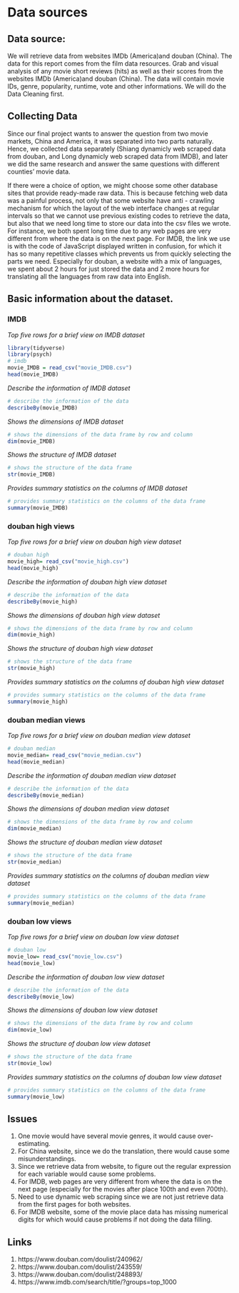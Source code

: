 # Data sources

## Data source:
We will retrieve data from websites IMDb (America)and douban (China). The data for this report comes from the film data resources.
Grab and visual analysis of any movie short reviews (hits) as well as their scores from the websites IMDb (America)and douban (China). The data will contain movie IDs, genre, popularity, runtime, vote and other informations. We will do the Data Cleaning first.

## Collecting Data
Since our final project wants to answer the question from two movie markets, China and America, it was separated into two parts naturally. Hence, we collected data separately (Shiang dynamicly web scraped data from douban, and Long dynamicly web scraped data from IMDB), and later we did the same research and answer the same questions with different counties' movie data. 

If there were a choice of option, we might choose some other database sites that provide ready-made raw data. This is because fetching web data was a painful process, not only that some website have anti - crawling mechanism for which the layout of the web interface changes at regular intervals so that we cannot use previous existing codes to retrieve the data, but also that we need long time to store our data into the csv files we wrote.  For instance, we both spent long time due to any web pages are very different from where the data is on the next page. For IMDB, the link we use is with the code of JavaScript displayed written in confusion, for which it has so many repetitive classes which prevents us from quickly selecting the parts we need. Especially for douban, a website with a mix of languages, we spent about 2 hours for just stored the data and 2 more hours for translating all the languages from raw data into English.



## Basic information about the dataset.

### IMDB
*Top five rows for a brief view on IMDB dataset*
```r
library(tidyverse)
library(psych)   
# imdb
movie_IMDB = read_csv("movie_IMDB.csv")
head(movie_IMDB)
```
*Describe the information of IMDB dataset*
```r
# describe the information of the data
describeBy(movie_IMDB)
```
*Shows the dimensions of IMDB dataset*
```r
# shows the dimensions of the data frame by row and column
dim(movie_IMDB)
```
*Shows the structure of IMDB dataset*
```r
# shows the structure of the data frame
str(movie_IMDB)
```
*Provides summary statistics on the columns of IMDB dataset*
```r
# provides summary statistics on the columns of the data frame
summary(movie_IMDB)
```

### douban high views
*Top five rows for a brief view on douban high view dataset*
```r
# douban high
movie_high= read_csv("movie_high.csv")
head(movie_high)
```
*Describe the information of douban high view dataset*
```r
# describe the information of the data
describeBy(movie_high)
```
*Shows the dimensions of douban high view dataset*
```r
# shows the dimensions of the data frame by row and column
dim(movie_high)
```
*Shows the structure of douban high view dataset*
```r
# shows the structure of the data frame
str(movie_high)
```
*Provides summary statistics on the columns of douban high view dataset*
```r
# provides summary statistics on the columns of the data frame
summary(movie_high)
```

### douban median views
*Top five rows for a brief view on douban median view dataset*
```r
# douban median
movie_median= read_csv("movie_median.csv")
head(movie_median)
```
*Describe the information of douban median view dataset*
```r
# describe the information of the data
describeBy(movie_median)
```
*Shows the dimensions of douban median view dataset*
```r
# shows the dimensions of the data frame by row and column
dim(movie_median)
```
*Shows the structure of douban median view dataset*
```r
# shows the structure of the data frame
str(movie_median)
```
*Provides summary statistics on the columns of douban median view dataset*
```r
# provides summary statistics on the columns of the data frame
summary(movie_median)
```

### douban low views
*Top five rows for a brief view on douban low view dataset*
```r
# douban low
movie_low= read_csv("movie_low.csv")
head(movie_low)
```
*Describe the information of douban low view dataset*
```r
# describe the information of the data
describeBy(movie_low)
```
*Shows the dimensions of douban low view dataset*
```r
# shows the dimensions of the data frame by row and column
dim(movie_low)
```
*Shows the structure of douban low view dataset*
```r
# shows the structure of the data frame
str(movie_low)
```
*Provides summary statistics on the columns of douban low view dataset*
```r
# provides summary statistics on the columns of the data frame
summary(movie_low)
```

## Issues \
1. One movie would have several movie genres, it would cause over-estimating. \
2. For China website, since we do the translation, there would cause some misunderstandings. \
3. Since we retrieve data from website, to figure out the regular expression for each variable would cause some problems. \
4. For IMDB, web pages are very different from where the data is on the next page (especially for the movies after place 100th and even 700th). \
5. Need to use dynamic web scraping since we are not just retrieve data from the first pages for both websites. \
6. For IMDB website, some of the movie place data has missing numerical digits for which would cause problems if not doing the data filling. \



## Links
1. https://www.douban.com/doulist/240962/
2. https://www.douban.com/doulist/243559/
3. https://www.douban.com/doulist/248893/
4. https://www.imdb.com/search/title/?groups=top_1000